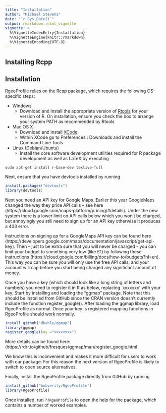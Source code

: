 ```yaml
---
title: "Installation"
author: "Michael Stevens"
date: "`r Sys.Date()`"
output: rmarkdown::html_vignette
vignette: >
  %\VignetteIndexEntry{Installation}
  %\VignetteEngine{knitr::rmarkdown}
  %\VignetteEncoding{UTF-8}
---
```


## Installing Rcpp

## Installation

RgeoProfile relies on the Rcpp package, which requires the following OS-specific steps:

* Windows
    - Download and install the appropriate version of [Rtools](https://cran.rstudio.com/bin/windows/Rtools/) for your version of R. On installation, ensure you check the box to arrange your system PATH as recommended by Rtools
* Mac OS X
    - Download and install [XCode](http://itunes.apple.com/us/app/xcode/id497799835?mt=12)
    - Within XCode go to Preferences : Downloads and install the Command Line Tools
* Linux (Debian/Ubuntu)
    - Install the core software development utilities required for R package development as well as LaTeX by executing

```
sudo apt-get install r-base-dev texlive-full
```

Next, ensure that you have devtools installed by running
```r
install.packages("devtools")
library(devtools)
```
Next you need an API key for Google Maps. Earlier this year GoogleMaps changed the way they price API calls – see here (https://cloud.google.com/maps-platform/pricing/#details). Under the new system there is a lower limit on API calls below which you won’t be charged, but annoyingly you still need to sign up for an API key otherwise it produces a 403 error.

Instructions on signing up for a GoogleMaps API key can be found here (https://developers.google.com/maps/documentation/javascript/get-api-key). Then – just to be extra sure that you will never be charged - you can limit your budget to something very low (like £1) by following these instructions (https://cloud.google.com/billing/docs/how-to/budgets?hl=en). This way you can be sure you will only use the free API calls, and your account will cap before you start being charged any significant amount of money.

Once you have a key (which should look like a long string of letters and numbers) you need to register it in R as below, replacing 'xxxxxxx' with your key. Start by installing and loading the “ggmap” package. Note that this should be installed from GitHub since the CRAN version doesn’t currently include the function register_google(). After loading the ggmap library, load RgeoProfile as normal. Once your key is registered mapping functions in RgeoProfile should work normally.
```r
install_github("dkahle/ggmap")
library(ggmap)
register_google(key ="xxxxxxxx")
```
More details can be found here: (https://rdrr.io/github/fresques/ggmap/man/register_google.html

We know this is inconvenient and makes it more difficult for users to work with our package. For this reason the next version of RgeoProfile is likely to switch to open source alternatives.

Finally, install the RgeoProfile package directly from GitHub by running
```r
install_github("bobverity/RgeoProfile")
library(RgeoProfile)
```
Once installed, run `??RgeoProfile` to open the help for the package, which contains a number of worked examples.

